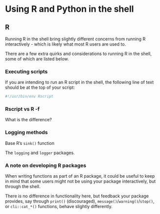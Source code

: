 # Using R and Python in the shell

## R

Running R in the shell bring slightly different concerns from running R
interactively - which is likely what most R users are used to.

There are a few extra quirks and considerations to running R in the shell, some
of which are listed below.

### Executing scripts

If you are intending to run an R script in the shell, the following line of text
should be at the top of your script:

```sh
#!/usr/bin/env Rscript
```

### Rscript vs R -f

What is the difference?

### Logging methods

Base R's `sink()` function

The `logging` and `logger` packages.

### A note on developing R packages 

When writing functions as part of an R package, it could be useful to keep in 
mind that some users might not be using your package interactively, but through 
the shell.

There is no difference in functionality here, but feedback your package provides,
say through `print()` (discouraged), `message()`/`warning()`/`stop()`, or
`cli::cat_*()` functions, behave slightly differently.
